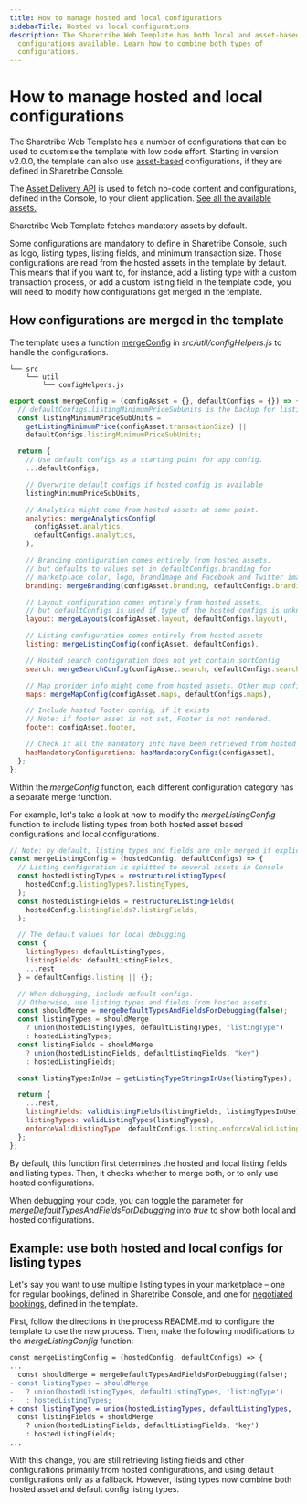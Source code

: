 ```yaml
---
title: How to manage hosted and local configurations
sidebarTitle: Hosted vs local configurations
description: The Sharetribe Web Template has both local and asset-based
  configurations available. Learn how to combine both types of
  configurations.
---
```



# How to manage hosted and local configurations

The Sharetribe Web Template has a number of configurations that can be
used to customise the template with low code effort. Starting in version
v2.0.0, the template can also use [asset-based](/references/assets/)
configurations, if they are defined in Sharetribe Console.

<Callout>

The
[Asset Delivery API](https://www.sharetribe.com/api-reference/asset-delivery-api.html)
is used to fetch no-code content and configurations, defined in the
Console, to your client application.
[See all the available assets.](/references/assets/#available-default-asset-files)

Sharetribe Web Template fetches mandatory assets by default.

</Callout>

Some configurations are mandatory to define in Sharetribe Console, such
as logo, listing types, listing fields, and minimum transaction size.
Those configurations are read from the hosted assets in the template by
default. This means that if you want to, for instance, add a listing
type with a custom transaction process, or add a custom listing field in
the template code, you will need to modify how configurations get merged
in the template.

## How configurations are merged in the template

The template uses a function
[mergeConfig](https://github.com/sharetribe/web-template/blob/main/src/util/configHelpers.js#L667)
in _src/util/configHelpers.js_ to handle the configurations.

```shell
└── src
    └── util
        └── configHelpers.js
```

```jsx
export const mergeConfig = (configAsset = {}, defaultConfigs = {}) => {
  // defaultConfigs.listingMinimumPriceSubUnits is the backup for listing's minimum price
  const listingMinimumPriceSubUnits =
    getListingMinimumPrice(configAsset.transactionSize) ||
    defaultConfigs.listingMinimumPriceSubUnits;

  return {
    // Use default configs as a starting point for app config.
    ...defaultConfigs,

    // Overwrite default configs if hosted config is available
    listingMinimumPriceSubUnits,

    // Analytics might come from hosted assets at some point.
    analytics: mergeAnalyticsConfig(
      configAsset.analytics,
      defaultConfigs.analytics,
    ),

    // Branding configuration comes entirely from hosted assets,
    // but defaults to values set in defaultConfigs.branding for
    // marketplace color, logo, brandImage and Facebook and Twitter images
    branding: mergeBranding(configAsset.branding, defaultConfigs.branding),

    // Layout configuration comes entirely from hosted assets,
    // but defaultConfigs is used if type of the hosted configs is unknown
    layout: mergeLayouts(configAsset.layout, defaultConfigs.layout),

    // Listing configuration comes entirely from hosted assets
    listing: mergeListingConfig(configAsset, defaultConfigs),

    // Hosted search configuration does not yet contain sortConfig
    search: mergeSearchConfig(configAsset.search, defaultConfigs.search),

    // Map provider info might come from hosted assets. Other map configs come from defaultConfigs.
    maps: mergeMapConfig(configAsset.maps, defaultConfigs.maps),

    // Include hosted footer config, if it exists
    // Note: if footer asset is not set, Footer is not rendered.
    footer: configAsset.footer,

    // Check if all the mandatory info have been retrieved from hosted assets
    hasMandatoryConfigurations: hasMandatoryConfigs(configAsset),
  };
};
```

Within the _mergeConfig_ function, each different configuration category
has a separate merge function.

For example, let's take a look at how to modify the _mergeListingConfig_
function to include listing types from both hosted asset based
configurations and local configurations.

```jsx
// Note: by default, listing types and fields are only merged if explicitly set for debugging
const mergeListingConfig = (hostedConfig, defaultConfigs) => {
  // Listing configuration is splitted to several assets in Console
  const hostedListingTypes = restructureListingTypes(
    hostedConfig.listingTypes?.listingTypes,
  );
  const hostedListingFields = restructureListingFields(
    hostedConfig.listingFields?.listingFields,
  );

  // The default values for local debugging
  const {
    listingTypes: defaultListingTypes,
    listingFields: defaultListingFields,
    ...rest
  } = defaultConfigs.listing || {};

  // When debugging, include default configs.
  // Otherwise, use listing types and fields from hosted assets.
  const shouldMerge = mergeDefaultTypesAndFieldsForDebugging(false);
  const listingTypes = shouldMerge
    ? union(hostedListingTypes, defaultListingTypes, "listingType")
    : hostedListingTypes;
  const listingFields = shouldMerge
    ? union(hostedListingFields, defaultListingFields, "key")
    : hostedListingFields;

  const listingTypesInUse = getListingTypeStringsInUse(listingTypes);

  return {
    ...rest,
    listingFields: validListingFields(listingFields, listingTypesInUse),
    listingTypes: validListingTypes(listingTypes),
    enforceValidListingType: defaultConfigs.listing.enforceValidListingType,
  };
};
```

By default, this function first determines the hosted and local listing
fields and listing types. Then, it checks whether to merge both, or to
only use hosted configurations.

<Callout>

When debugging your code, you can toggle the parameter for
_mergeDefaultTypesAndFieldsForDebugging_ into _true_ to show both local
and hosted configurations.

</Callout>

## Example: use both hosted and local configs for listing types

Let's say you want to use multiple listing types in your marketplace –
one for regular bookings, defined in Sharetribe Console, and one for
[negotiated bookings](https://github.com/sharetribe/example-processes/tree/master/negotiated-booking),
defined in the template.

First, follow the directions in the process README.md to configure the
template to use the new process. Then, make the following modifications
to the _mergeListingConfig_ function:

```diff
const mergeListingConfig = (hostedConfig, defaultConfigs) => {
...
  const shouldMerge = mergeDefaultTypesAndFieldsForDebugging(false);
- const listingTypes = shouldMerge
-   ? union(hostedListingTypes, defaultListingTypes, 'listingType')
-   : hostedListingTypes;
+ const listingTypes = union(hostedListingTypes, defaultListingTypes, 'listingType');
  const listingFields = shouldMerge
    ? union(hostedListingFields, defaultListingFields, 'key')
    : hostedListingFields;
...
```

With this change, you are still retrieving listing fields and other
configurations primarily from hosted configurations, and using default
configurations only as a fallback. However, listing types now combine
both hosted asset and default config listing types.
